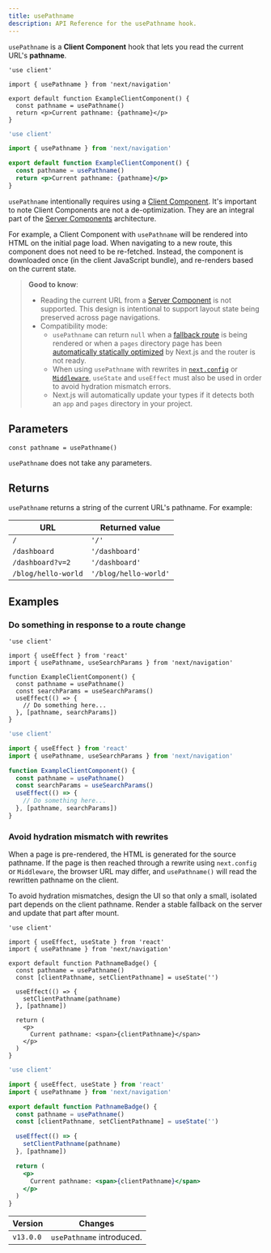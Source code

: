 ```yaml
---
title: usePathname
description: API Reference for the usePathname hook.
---
```


`usePathname` is a **Client Component** hook that lets you read the current URL's **pathname**.

```tsx filename="app/example-client-component.tsx" switcher
'use client'

import { usePathname } from 'next/navigation'

export default function ExampleClientComponent() {
  const pathname = usePathname()
  return <p>Current pathname: {pathname}</p>
}
```

```jsx filename="app/example-client-component.js" switcher
'use client'

import { usePathname } from 'next/navigation'

export default function ExampleClientComponent() {
  const pathname = usePathname()
  return <p>Current pathname: {pathname}</p>
}
```

`usePathname` intentionally requires using a [Client Component](/docs/app/getting-started/server-and-client-components). It's important to note Client Components are not a de-optimization. They are an integral part of the [Server Components](/docs/app/getting-started/server-and-client-components) architecture.

For example, a Client Component with `usePathname` will be rendered into HTML on the initial page load. When navigating to a new route, this component does not need to be re-fetched. Instead, the component is downloaded once (in the client JavaScript bundle), and re-renders based on the current state.

> **Good to know**:
>
> - Reading the current URL from a [Server Component](/docs/app/getting-started/server-and-client-components) is not supported. This design is intentional to support layout state being preserved across page navigations.
> - Compatibility mode:
>   - `usePathname` can return `null` when a [fallback route](/docs/pages/api-reference/functions/get-static-paths#fallback-true) is being rendered or when a `pages` directory page has been [automatically statically optimized](/docs/pages/building-your-application/rendering/automatic-static-optimization) by Next.js and the router is not ready.
>   - When using `usePathname` with rewrites in [`next.config`](/docs/app/api-reference/config/next-config-js/rewrites) or [`Middleware`](/docs/app/api-reference/file-conventions/middleware), `useState` and `useEffect` must also be used in order to avoid hydration mismatch errors.
>   - Next.js will automatically update your types if it detects both an `app` and `pages` directory in your project.

## Parameters

```tsx
const pathname = usePathname()
```

`usePathname` does not take any parameters.

## Returns

`usePathname` returns a string of the current URL's pathname. For example:

| URL                 | Returned value        |
| ------------------- | --------------------- |
| `/`                 | `'/'`                 |
| `/dashboard`        | `'/dashboard'`        |
| `/dashboard?v=2`    | `'/dashboard'`        |
| `/blog/hello-world` | `'/blog/hello-world'` |

## Examples

### Do something in response to a route change

```tsx filename="app/example-client-component.tsx" switcher
'use client'

import { useEffect } from 'react'
import { usePathname, useSearchParams } from 'next/navigation'

function ExampleClientComponent() {
  const pathname = usePathname()
  const searchParams = useSearchParams()
  useEffect(() => {
    // Do something here...
  }, [pathname, searchParams])
}
```

```jsx filename="app/example-client-component.js" switcher
'use client'

import { useEffect } from 'react'
import { usePathname, useSearchParams } from 'next/navigation'

function ExampleClientComponent() {
  const pathname = usePathname()
  const searchParams = useSearchParams()
  useEffect(() => {
    // Do something here...
  }, [pathname, searchParams])
}
```

### Avoid hydration mismatch with rewrites

When a page is pre-rendered, the HTML is generated for the source pathname. If the page is then reached through a rewrite using `next.config` or `Middleware`, the browser URL may differ, and `usePathname()` will read the rewritten pathname on the client.

To avoid hydration mismatches, design the UI so that only a small, isolated part depends on the client pathname. Render a stable fallback on the server and update that part after mount.

```tsx filename="app/example-client-component.tsx" switcher
'use client'

import { useEffect, useState } from 'react'
import { usePathname } from 'next/navigation'

export default function PathnameBadge() {
  const pathname = usePathname()
  const [clientPathname, setClientPathname] = useState('')

  useEffect(() => {
    setClientPathname(pathname)
  }, [pathname])

  return (
    <p>
      Current pathname: <span>{clientPathname}</span>
    </p>
  )
}
```

```jsx filename="app/example-client-component.js" switcher
'use client'

import { useEffect, useState } from 'react'
import { usePathname } from 'next/navigation'

export default function PathnameBadge() {
  const pathname = usePathname()
  const [clientPathname, setClientPathname] = useState('')

  useEffect(() => {
    setClientPathname(pathname)
  }, [pathname])

  return (
    <p>
      Current pathname: <span>{clientPathname}</span>
    </p>
  )
}
```

| Version   | Changes                   |
| --------- | ------------------------- |
| `v13.0.0` | `usePathname` introduced. |
